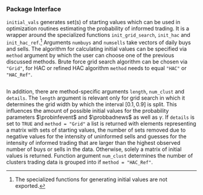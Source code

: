 ### Package Interface

`initial_vals` generates set(s) of starting values
which can be used in optimization routines estimating the probability of informed trading.
It is a wrapper around the specialized functions `init_grid_search`, `init_hac` and
`init_hac_ref`.^[
The specialized functions for generating initial values are not exported.]
Arguments `numbuys` and `numsells` take vectors of daily buys and sells.
The algorithm for calculating initial values can be specified via `method` argument
by which the user can choose one of the previous discussed methods.
Brute force grid search algorithm can be chosen via `"Grid"`,
for HAC or refined HAC algorithm `method` needs to equal `"HAC"` or `"HAC_Ref"`.
```r
```

In addition, there are method-specific arguments `length`, `num_clust` and `details`.
The `length` argument is relevant only for grid search in which
it determines the grid width by which the interval $\left[0.1, 0.9\right]$ is split.
This influences the amount of possible initial values for the probability parameters $\probinfevent$ and $\probbadnews$
as well as $\gamma$.
If `details` is set to `TRUE` and `method = "Grid"` a list is returned with elements
representing a matrix with sets of starting values, the number of sets removed due to negative values for the intensity of uninformed sells
and guesses for the intensity of informed trading that are larger than the highest observed number of buys or sells in the data.
Otherwise, solely a matrix of initial values is returned.
<!-- For the combination `method = 'HAC_Ref'` and `details = TRUE` a matrix with `num_clust` sets of starting values is returned -->
<!-- including the corresponding likelihood function values. -->
Function argument `num_clust` determines the number of clusters trading data is grouped into if `method = "HAC_Ref"`.
<!-- The best set of initial values generated by refined HAC method is returned if `details = FALSE`. -->

